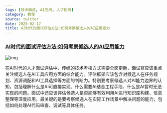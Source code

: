 ```yaml
---
tags: [技术面试, AI应用, 人才招聘]
category: 教程
source: twitter
date: 2025-02-17
title: AI时代的面试评估方法:如何考察候选人的AI应用能力
---
```


### [AI时代的面试评估方法:如何考察候选人的AI应用能力](https://twitter-thread.com/t/1890293167989334283)

![img](https://img.mengpeng.tech/i/2025/02/17/67b2ce97a4162.webp)

在AI时代的人才面试评估中，传统的技术考核方式需要全面更新，面试官应该重点关注候选人在AI工具应用方面的综合能力。评估框架应该包含对候选人在任务规划、资源调配和AI工具选择等方面的判断力。特别要考察候选人对AI能力边界的认知，包括理解什么是AI可直接实现、什么需要AI结合工程手段、什么是AI暂时无法实现的问题。面试中还应该评估候选人是否能够有效利用AI进行知识库构建、信息整理等深度应用。最关键的是要考察候选人在实际工作场景中解决问题的能力，包括如何处理AI代码审查、调试等具体任务。